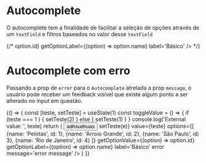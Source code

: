 


<Meta title='Data Input/Autocomplete' component={Autocomplete} />

# Autocomplete

O autocomplete tem a finalidade de facilitar a seleção de opções através de um `textField` e filtros baseados no valor desse `textField`

<Canvas>
  <Story
    name='Default'
    parameters={{
      design: {
        type: 'figma',
        url: 'https://www.figma.com/file/O3bKxIcsj2rc1FNIRclJyT/Saturn-System?node-id=300%3A1'
      }
    }}
  >
    <ThemeProvider>
      {/* <Autocomplete
        options={[
          {name: 'Pelotas', id: 1},
          {name: 'Arroio Grande', id: 2},
          {name: 'São Paulo', id: 3},
          {name: 'Rio de Janeiro', id: 4}
        ]}
        getOptionValue={(option) => option.id}
        getOptionLabel={(option) => option.name}
        label='Básico'
      /> */}
    </ThemeProvider>
  </Story>
</Canvas>

# Autocomplete com erro

Passando a prop de `error` para o `Autocomplete` atrelada a prop `message`, o usuário pode receber um feedback visível que existe algum ponto a ser alterado no input em questão.

<Canvas>
  <Story
    name='Error'
    parameters={{
      design: {
        type: 'figma',
        url: 'https://www.figma.com/file/O3bKxIcsj2rc1FNIRclJyT/Saturn-System?node-id=300%3A1'
      }
    }}
  >
    {() => {
      const [teste, setTeste] = useState(1)
      const toggleValue = () => {
        if (teste === 1 ) {
          setTeste(2)
        } else {
          setTeste(1)
        }
      }
      console.log('External value: ', teste)
      return (
        <ThemeProvider>
          <button onClick={toggleValue}>adhsudhuas</button>
          <Autocomplete
            onChange={(e) => setTeste(e)}
            value={teste}
            options={[
              {name: 'Pelotas', id: 1},
              {name: 'Arroio Grande', id: 2},
              {name: 'São Paulo', id: 3},
              {name: 'Rio de Janeiro', id: 4}
            ]}
            getOptionValue={(option) => option.id}
            getOptionLabel={(option) => option.name}
            label='Básico'
            error
            message='error message'
          />
        </ThemeProvider>
      )
    }}
  </Story>
</Canvas>

<!-- # Autocomplete assincrono

A variante `upload` pode acompanhar ícones à sua esquerda a depender do estado. O usuário pode efetuar duas ações: visualizar ou excluir o arquivo. Existe também a possibilidade de estes ícones serem substituídos por um loader.

<Canvas>
  <Story
    name='Upload'
    parameters={{
      design: {
        type: 'figma',
        url: 'https://www.figma.com/file/O3bKxIcsj2rc1FNIRclJyT/Saturn-System?node-id=300%3A1'
      }
    }}
  >
    {() => {
      const [typed, setTyped] = useState('')
      const [options, setOptions] = useState([])
      const debouncedTyped = useDebounce(typed)
      return <div />
      return <ThemeProvider><Autocomplete minChar={4} service={service} onChange={() => console.log('oi')} onChangeText={(e) => setTyped(e)} options={options} getOptionValue={(e) => e.name} getOptionLabel={(e) => e.name} label='teste' /></ThemeProvider>
    }}
  </Story>
</Canvas> -->

<ArgsTable of={Attachment} />
